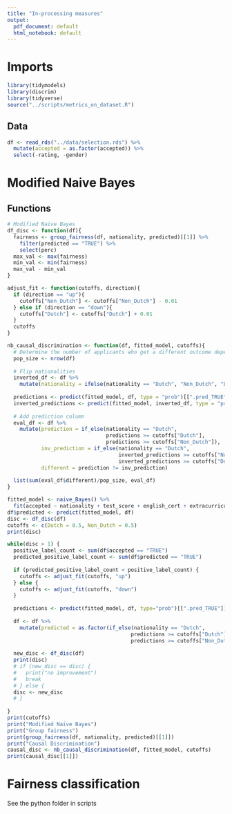 ```yaml
---
title: "In-processing measures"
output:
  pdf_document: default
  html_notebook: default
---
```


# Imports
```r
library(tidymodels)
library(discrim)
library(tidyverse)
source("../scripts/metrics_on_dataset.R")
```

## Data
```r
df <- read_rds("../data/selection.rds") %>%
  mutate(accepted = as.factor(accepted)) %>%
  select(-rating, -gender)
```

# Modified Naive Bayes
## Functions
```r
# Modified Naive Bayes
df_disc <- function(df){
  fairness <- group_fairness(df, nationality, predicted)[[1]] %>%
    filter(predicted == "TRUE") %>%
    select(perc) 
  max_val <- max(fairness)
  min_val <- min(fairness)
  max_val - min_val
}

adjust_fit <- function(cutoffs, direction){
  if (direction == "up"){
    cutoffs["Non_Dutch"] <- cutoffs["Non_Dutch"] - 0.01
  } else if (direction == "down"){
    cutoffs["Dutch"] <- cutoffs["Dutch"] + 0.01
  }
  cutoffs
}

nb_causal_discrimination <- function(df, fitted_model, cutoffs){
  # Determine the number of applicants who get a different outcome depending on their nationality
  pop_size <- nrow(df)
  
  # Flip nationalities
  inverted_df <- df %>% 
    mutate(nationality = ifelse(nationality == "Dutch", "Non_Dutch", "Dutch"))
  
  predictions <- predict(fitted_model, df, type = "prob")[[".pred_TRUE"]]
  inverted_predictions <- predict(fitted_model, inverted_df, type = "prob")[[".pred_TRUE"]]
  
  # Add prediction column
  eval_df <- df %>% 
    mutate(prediction = if_else(nationality == "Dutch", 
                                predictions >= cutoffs["Dutch"],
                                predictions >= cutoffs["Non_Dutch"]),
           inv_prediction = if_else(nationality == "Dutch", 
                                    inverted_predictions >= cutoffs["Non_Dutch"],
                                    inverted_predictions >= cutoffs["Dutch"]),
           different = prediction != inv_prediction)
  
  list(sum(eval_df$different)/pop_size, eval_df)
}
```

```r
fitted_model <- naive_Bayes() %>%
  fit(accepted ~ nationality + test_score + english_cert + extracurricular, df)
df$predicted <- predict(fitted_model, df)
disc <- df_disc(df) 
cutoffs <- c(Dutch = 0.5, Non_Dutch = 0.5)
print(disc)

while(disc > 1) {
  positive_label_count <- sum(df$accepted == "TRUE")
  predicted_positive_label_count <- sum(df$predicted == "TRUE")
  
  if (predicted_positive_label_count < positive_label_count) {
    cutoffs <- adjust_fit(cutoffs, "up")
  } else {
    cutoffs <- adjust_fit(cutoffs, "down") 
  }
  
  predictions <- predict(fitted_model, df, type="prob")[[".pred_TRUE"]]
  
  df <- df %>%
    mutate(predicted = as.factor(if_else(nationality == "Dutch", 
                                        predictions >= cutoffs["Dutch"],
                                        predictions >= cutoffs["Non_Dutch"])))
  
  new_disc <- df_disc(df) 
  print(disc)
  # if (new_disc == disc) {
  #   print("no improvement")
  #   break
  # } else {
  disc <- new_disc
  # }
  
}
print(cutoffs)
print("Modified Naive Bayes")
print("Group fairness")
print(group_fairness(df, nationality, predicted)[[1]])
print("Causal Discrimination")
causal_disc <- nb_causal_discrimination(df, fitted_model, cutoffs)
print(causal_disc[[1]])
```

# Fairness classification
See the python folder in scripts
